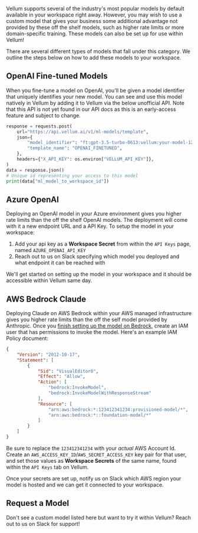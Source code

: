 Vellum supports several of the industry's most popular models by default available in your workspace right away. However, you may wish to use a custom model that gives your business some additional advantage not provided by these off the shelf models, such as higher rate limits or more domain-specific training. These models can also be set up for use within Vellum!

There are several different types of models that fall under this category. We outline the steps below on how to add these models to your workspace.

## OpenAI Fine-tuned Models

When you fine-tune a model on OpenAI, you'll be given a model identifier that uniquely identifies your new model. You can see and use this model natively in Vellum by adding it to Vellum via the below unofficial API. Note that this API is not yet found in our API docs as this is an early-access feature and subject to change.

```python
response = requests.post(
    url="https://api.vellum.ai/v1/ml-models/template",
    json={
        "model_identifier": "ft:gpt-3.5-turbo-0613:vellum:your-model-1234567890",
        "template_name": "OPENAI_FINETUNED",
    },
    headers={"X_API_KEY": os.environ["VELLUM_API_KEY"]},
)
data = response.json()
# Unique id representing your access to this model
print(data["ml_model_to_workspace_id"])
```

## Azure OpenAI

Deploying an OpenAI model in your Azure environment gives you higher rate limits than the off the shelf OpenAI models. The deployment will come with it a new endpoint URL and a API Key. To setup the model in your workspace:

1. Add your api key as a **Workspace Secret** from within the `API Keys` page, named `AZURE_OPENAI_API_KEY`
2. Reach out to us on Slack specifying which model you deployed and what endpoint it can be reached with

We'll get started on setting up the model in your workspace and it should be accessible within Vellum same day.

## AWS Bedrock Claude

Deploying Claude on AWS Bedrock within your AWS managed infrastructure gives you higher rate limits than the off the self model provided by Anthropic. Once you [finish setting up the model on Bedrock](https://docs.aws.amazon.com/bedrock/latest/userguide/setting-up.html), create an IAM user that has permissions to invoke the model. Here's an example IAM Policy document:

```json
{
    "Version": "2012-10-17",
    "Statement": [
        {
            "Sid": "VisualEditor0",
            "Effect": "Allow",
            "Action": [
                "bedrock:InvokeModel",
                "bedrock:InvokeModelWithResponseStream"
            ],
            "Resource": [
                "arn:aws:bedrock:*:123412341234:provisioned-model/*",
                "arn:aws:bedrock:*::foundation-model/*"
            ]
        }
    ]
}
```

Be sure to replace the `123412341234` with your _actual_ AWS Account Id. Create an `AWS_ACCESS_KEY_ID`/`AWS_SECRET_ACCESS_KEY` key pair for that user, and set those values as **Workspace Secrets** of the same name, found within the `API Keys` tab on Vellum.

Once your secrets are set up, notify us on Slack which AWS region your model is hosted and we can get it connected to your workspace.

## Request a Model

Don't see a custom model listed here but want to try it within Vellum? Reach out to us on Slack for support!
